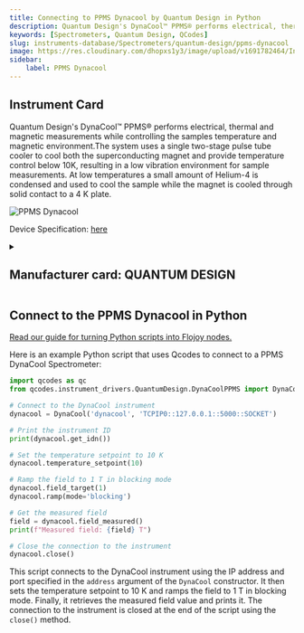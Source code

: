 ```yaml
---
title: Connecting to PPMS Dynacool by Quantum Design in Python
description: Quantum Design's DynaCool™ PPMS® performs electrical, thermal and magnetic measurements while controlling the samples temperature and magnetic environment.The system uses a single two-stage pulse tube cooler to cool both the superconducting magnet and provide temperature control below 10K, resulting in a low vibration environment for sample measurements. At low temperatures a small amount of Helium-4 is condensed and used to cool the sample while the magnet is cooled through solid contact to a 4 K plate.
keywords: [Spectrometers, Quantum Design, QCodes] 
slug: instruments-database/Spectrometers/quantum-design/ppms-dynacool 
image: https://res.cloudinary.com/dhopxs1y3/image/upload/v1691782464/Instruments/Spectrometers/PPMS-Dynacool/PPMS-Dynacool.png
sidebar:
    label: PPMS Dynacool 
---
```



## Instrument Card

Quantum Design's DynaCool™ PPMS® performs electrical, thermal and magnetic measurements while controlling the samples temperature and magnetic environment.The system uses a single two-stage pulse tube cooler to cool both the superconducting magnet and provide temperature control below 10K, resulting in a low vibration environment for sample measurements. At low temperatures a small amount of Helium-4 is condensed and used to cool the sample while the magnet is cooled through solid contact to a 4 K plate.

![PPMS Dynacool](https://res.cloudinary.com/dhopxs1y3/image/upload/v1691782464/Instruments/Spectrometers/PPMS-Dynacool/PPMS-Dynacool.png)

Device Specification: [here](https://www.qdusa.com/siteDocs/productBrochures/1307-010.pdf)

<details style={{ marginTop: "15px"}}>
<summary><h2 style={{display:'inline'}}>Manufacturer card: QUANTUM DESIGN</h2></summary>

![QUANTUM DESIGN](https://res.cloudinary.com/dhopxs1y3/image/upload/v1692126008/Instruments/Vendor%20Logos/QuantumDesign.png)

Quantum Design manufactures automated temperature and magnetic field testing platforms.

- Headquarters: San Diego, California
- Yearly Revenue (millions, USD): 41.5
- Vendor Website: [here](https://www.qdusa.com/)

</details>


<FeaturedInstrumentVideo category="SPECTROMETERS" />

## Connect to the PPMS Dynacool in Python

[Read our guide for turning Python scripts into Flojoy nodes.](https://docs.flojoy.ai/contribution/blocks/custom-flojoy-block/)



<Tabs>
<TabItem value="Flojoy" label="Flojoy" className="flojoy-instrument-tabs">

<SectionsCard category="SPECTROMETERS" manufacturer="Quantum Design"></SectionsCard>

</TabItem>
<TabItem value="QCodes" label="QCodes">

Here is an example Python script that uses Qcodes to connect to a PPMS DynaCool Spectrometer:

```python
import qcodes as qc
from qcodes.instrument_drivers.QuantumDesign.DynaCoolPPMS import DynaCool

# Connect to the DynaCool instrument
dynacool = DynaCool('dynacool', 'TCPIP0::127.0.0.1::5000::SOCKET')

# Print the instrument ID
print(dynacool.get_idn())

# Set the temperature setpoint to 10 K
dynacool.temperature_setpoint(10)

# Ramp the field to 1 T in blocking mode
dynacool.field_target(1)
dynacool.ramp(mode='blocking')

# Get the measured field
field = dynacool.field_measured()
print(f"Measured field: {field} T")

# Close the connection to the instrument
dynacool.close()
```

This script connects to the DynaCool instrument using the IP address and port specified in the `address` argument of the `DynaCool` constructor. It then sets the temperature setpoint to 10 K and ramps the field to 1 T in blocking mode. Finally, it retrieves the measured field value and prints it. The connection to the instrument is closed at the end of the script using the `close()` method.

</TabItem>
</Tabs>